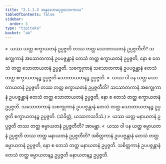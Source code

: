 ```yaml
---
title: "2.1.1.3 အနုလောမပုဂ္ဂလောကာသ"
tableOfContents: false
sidebar:
  order: 3
type: "tipitaka"
basket: "ab"
---
```



<DynamicBreadcrumb />

<Division number="26">

<Paragraph number="403">
»  ယဿ ယတ္ထ စက္ခာယတနံ ဥပ္ပဇ္ဇတိ တဿ တတ္ထ သောတာယတနံ ဥပ္ပဇ္ဇတီတိ?
</Paragraph>

<Paragraph number="404">
သစက္ခုကာနံ အသောတကာနံ ဥပပဇ္ဇန္တာနံ တေသံ တတ္ထ စက္ခာယတနံ ဥပ္ပဇ္ဇတိ, နော စ တေသံ တတ္ထ သောတာယတနံ ဥပ္ပဇ္ဇတိ. သစက္ခုကာနံ သသောတကာနံ ဥပပဇ္ဇန္တာနံ တေသံ တတ္ထ စက္ခာယတနဉ္စ ဥပ္ပဇ္ဇတိ သောတာယတနဉ္စ ဥပ္ပဇ္ဇတိ.
</Paragraph>

<Paragraph number="405">
«  ယဿ ဝါ ပန ယတ္ထ သောတာယတနံ ဥပ္ပဇ္ဇတိ တဿ တတ္ထ စက္ခာယတနံ ဥပ္ပဇ္ဇတီတိ?
</Paragraph>

<Paragraph number="406">
သသောတကာနံ အစက္ခုကာနံ ဥပပဇ္ဇန္တာနံ တေသံ တတ္ထ သောတာယတနံ ဥပ္ပဇ္ဇတိ, နော စ တေသံ တတ္ထ စက္ခာယတနံ ဥပ္ပဇ္ဇတိ. သသောတကာနံ သစက္ခုကာနံ ဥပပဇ္ဇန္တာနံ တေသံ တတ္ထ သောတာယတနဉ္စ ဥပ္ပဇ္ဇတိ စက္ခာယတနဉ္စ ဥပ္ပဇ္ဇတိ. (သံခိတ္တံ, ယဿကသဒိသံ.)
</Paragraph>

</Division>
<Division number="27">

<Paragraph number="407">
»  ယဿ ယတ္ထ မနာယတနံ ဥပ္ပဇ္ဇတိ တဿ တတ္ထ ဓမ္မာယတနံ ဥပ္ပဇ္ဇတီတိ? အာမန္တာ.
</Paragraph>

<Paragraph number="408">
«  ယဿ ဝါ ပန ယတ္ထ ဓမ္မာယတနံ ဥပ္ပဇ္ဇတိ တဿ တတ္ထ မနာယတနံ ဥပ္ပဇ္ဇတီတိ?
</Paragraph>

<Paragraph number="409">
အစိတ္တကာနံ ဥပပဇ္ဇန္တာနံ တေသံ တတ္ထ ဓမ္မာယတနံ ဥပ္ပဇ္ဇတိ, နော စ တေသံ တတ္ထ မနာယတနံ ဥပ္ပဇ္ဇတိ. သစိတ္တကာနံ ဥပပဇ္ဇန္တာနံ တေသံ တတ္ထ ဓမ္မာယတနဉ္စ ဥပ္ပဇ္ဇတိ မနာယတနဉ္စ ဥပ္ပဇ္ဇတိ.
</Paragraph>
</Division>